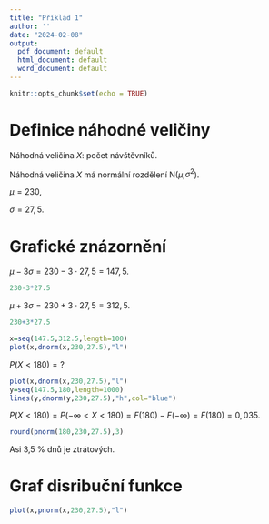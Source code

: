 ---
title: "Příklad 1"
author: ''
date: "2024-02-08"
output:
  pdf_document: default
  html_document: default
  word_document: default
---

```{r setup, include=FALSE}
knitr::opts_chunk$set(echo = TRUE)
```

# Definice náhodné veličiny

Náhodná veličina $X$: počet návštěvníků.

Náhodná veličina $X$ má normální rozdělení N($\mu$,$\sigma^2$).

$\mu=230$,

$\sigma=27,5$.


# Grafické znázornění

$\mu-3\sigma=230-3\cdot 27,5=147,5$.

```{r}
230-3*27.5
```

$\mu+3\sigma=230+3\cdot 27,5=312,5$.

```{r}
230+3*27.5
```
```{r out.width='70%'}
x=seq(147.5,312.5,length=100)
plot(x,dnorm(x,230,27.5),"l")
```

$P(X<180)=?$

```{r out.width='70%'}
plot(x,dnorm(x,230,27.5),"l")
y=seq(147.5,180,length=1000)
lines(y,dnorm(y,230,27.5),"h",col="blue")
```

$P(X<180)=P(-\infty<X<180)=F(180)-F(-\infty)=F(180)=0,035.$

```{r}
round(pnorm(180,230,27.5),3)
```
Asi 3,5 % dnů je ztrátových.

# Graf disribuční funkce

```{r out.width='60%'}
plot(x,pnorm(x,230,27.5),"l")
```
